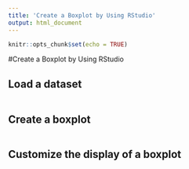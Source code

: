 ---
title: 'Create a Boxplot by Using RStudio'
output: html_document
---

```{r setup, include=FALSE}
knitr::opts_chunk$set(echo = TRUE)
```

#Create a Boxplot by Using RStudio

## Load a dataset

```{r Load a dataset, echo=FALSE, error=FALSE, warning=TRUE}






```

## Create a boxplot

```{r Create a boxplot, echo=FALSE, error=FALSE, warning=FALSE}







```

## Customize the display of a boxplot

```{r Customize the display of a boxplot, echo=FALSE, error=FALSE, warning = FALSE}




```
